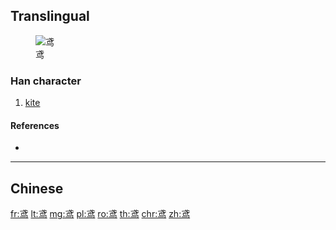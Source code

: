{{character info/new}}
{{also|鳶}}
==Translingual==
[[Image:Black-winged Kite NAUMANN.jpg|thumb|鸢]]

===Han character===
{{Han char|rn=196|rad=鸟|as=03|sn=8|four=|canj=IPPYM}}

# [[kite]]

====References====
* {{Han ref|kx=1505.141|hdz=74615.140|uh=9E22|ud=40482}}

----

==Chinese==
{{zh-see|鳶}}

[[fr:鸢]]
[[lt:鸢]]
[[mg:鸢]]
[[pl:鸢]]
[[ro:鸢]]
[[th:鸢]]
[[chr:鸢]]
[[zh:鸢]]